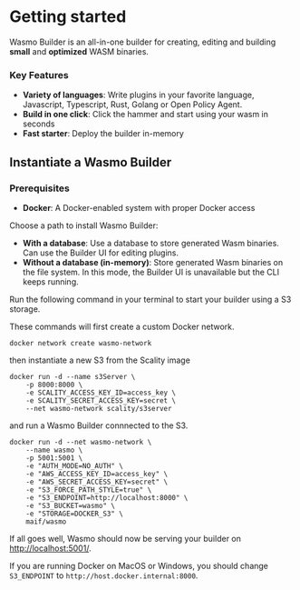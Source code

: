 
# Getting started

Wasmo Builder is an all-in-one builder for creating, editing and building **small** and **optimized** WASM binaries.

### Key Features

- **Variety of languages**: Write plugins in your favorite language, Javascript, Typescript, Rust, Golang or Open Policy Agent.
- **Build in one click**: Click the hammer and start using your wasm in seconds
- **Fast starter**: Deploy the builder in-memory

## Instantiate a Wasmo Builder

### Prerequisites

- **Docker**: A Docker-enabled system with proper Docker access

Choose a path to install Wasmo Builder:
- **With a database**: Use a database to store generated Wasm binaries. Can use the Builder UI for editing plugins.
- **Without a database (in-memory)**: Store generated Wasm binaries on the file system. In this mode, the Builder UI is unavailable but the CLI keeps running.

Run the following command in your terminal to start your builder using a S3 storage.


These commands will first create a custom Docker network.

```
docker network create wasmo-network
```

then instantiate a new S3 from the Scality image
```
docker run -d --name s3Server \
    -p 8000:8000 \
    -e SCALITY_ACCESS_KEY_ID=access_key \
    -e SCALITY_SECRET_ACCESS_KEY=secret \
    --net wasmo-network scality/s3server
```

and run a Wasmo Builder connnected to the S3.
```
docker run -d --net wasmo-network \
    --name wasmo \
    -p 5001:5001 \
    -e "AUTH_MODE=NO_AUTH" \
    -e "AWS_ACCESS_KEY_ID=access_key" \
    -e "AWS_SECRET_ACCESS_KEY=secret" \
    -e "S3_FORCE_PATH_STYLE=true" \
    -e "S3_ENDPOINT=http://localhost:8000" \
    -e "S3_BUCKET=wasmo" \
    -e "STORAGE=DOCKER_S3" \
    maif/wasmo
```

 

If all goes well, Wasmo should now be serving your builder on [http://localhost:5001/](http://localhost:5001/).

If you are running Docker on MacOS or Windows, you should change `S3_ENDPOINT` to `http://host.docker.internal:8000`.